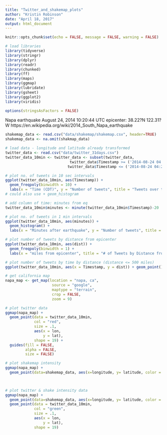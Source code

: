```yaml
---
title: "Twitter_and_shakemap_plots"
author: "Kristin Robinson"
date: "April 18, 2017"
output: html_document
---
```


```r
knitr::opts_chunk$set(echo = FALSE, message = FALSE, warning = FALSE)

# load libraries
library(tidyverse)
library(stringr)
library(dplyr)
library(readr)
library(chunked)
library(ff)
library(maps)
library(ggmap)
library(lubridate)
library(gsheet)
library(ggplot2)
library(viridis)

options(stringsAsFactors = FALSE)
```

Napa earthquake August 24, 2014 10:20:44 UTC
epicenter: 38.22?N 122.31?W
https://en.wikipedia.org/wiki/2014_South_Napa_earthquake


```r

shakemap_data <- read.csv("data/shakemap/shakemap.csv", header=TRUE)
shakemap_data <- na.omit(shakmap_data)

```

```r
# load data - longitude and latitude already transformed
twitter_data <- read.csv("data/twitter_31days.csv")
twitter_data_10min <- twitter_data <- subset(twitter_data, 
                             twitter_data$Timestamp >= ('2014-08-24 04:20:00') &
                            twitter_data$Timestamp <= ('2014-08-24 04:29:59') )

```

```r
# plot no. of tweets in 10 sec intervals
ggplot(twitter_data_10min, aes(Timestamp)) +
  geom_freqpoly(binwidth = 10) +
  labs(x = "Time (CDT)", y = "Number of tweets", title = "Tweets over time (10 second intervals)")
# could also use + geom_histogram
```

```r
# add column of time: minutes from eq
twitter_data_10min$minutes <- minute(twitter_data_10min$Timestamp)-20

# plot no. of tweets in 1 min intervals
ggplot(twitter_data_10min, aes(minutes)) +
  geom_histogram() +
  labs(x = "Minutes after earthquake", y = "Number of tweets", title = "Number of tweets over time (minute intervals)")
```

```r

# plot number of tweets by distance from epicenter
ggplot(twitter_data_10min, aes(dist)) +
  geom_freqpoly(binwidth = 1) +
  labs(x = "miles from epicenter", title = "# of Tweets by Distance from Epicenter")

# plot number of tweets by time by distance (distance <= 500 miles)
ggplot(twitter_data_10min, aes(x = Timestamp, y = dist)) + geom_point() +ylim(0,100) + labs(title="Tweets by distance by time\n(distance < 500 miles)", x = "time", y="distance (miles)")

```




```r
# get california map
napa_map <- get_map(location = "napa, ca", 
                     source = "google",
                     maptype = "terrain", 
                     crop = FALSE,
                     zoom = 9)

# plot twitter data
ggmap(napa_map) +
  geom_point(data = twitter_data_10min, 
             col = "red", 
             size = .1,
             aes(x = lon, 
                 y = lat),
             shape = 19) +
  guides(fill = FALSE, 
         alpha = FALSE, 
         size = FALSE)

```

```r

# plot shakemap intensity
ggmap(napa_map) +
  geom_point(data=shakemap_data, aes(x=longitude, y= latitude, color = intensity), alpha = 1) + scale_color_continuous(low = "yellow", high = "red")

  
```


```r

# plot twitter & shake intensity data
ggmap(napa_map) +
  geom_point(data=shakemap_data, aes(x=longitude, y= latitude, color = intensity), alpha = 1) + scale_color_continuous(low = "yellow", high = "red")+
  geom_point(data = twitter_data_10min, 
             col = "green", 
             size = .1,
             aes(x = lon, 
                 y = lat),
             shape = 19)
```